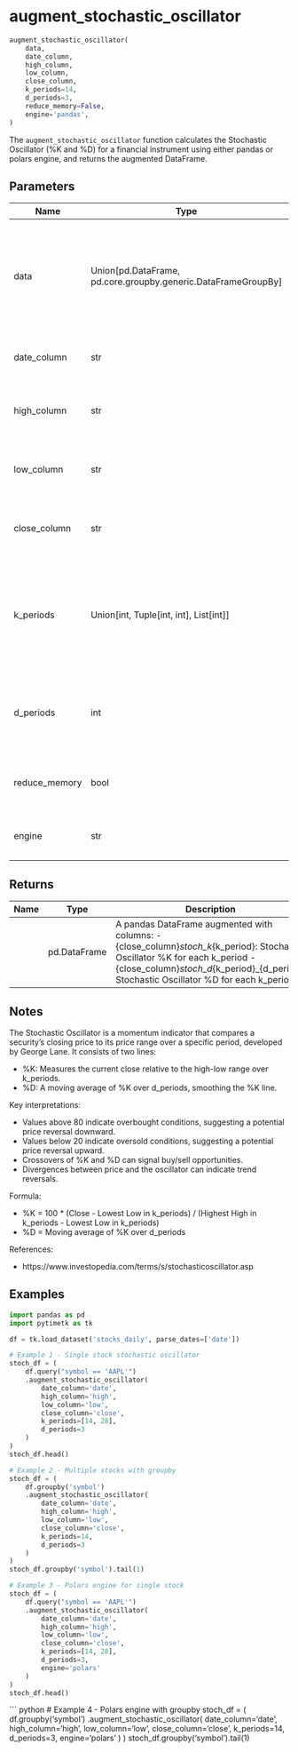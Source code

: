 # augment_stochastic_oscillator { #pytimetk.augment_stochastic_oscillator }

```python
augment_stochastic_oscillator(
    data,
    date_column,
    high_column,
    low_column,
    close_column,
    k_periods=14,
    d_periods=3,
    reduce_memory=False,
    engine='pandas',
)
```

The `augment_stochastic_oscillator` function calculates the Stochastic Oscillator (%K and %D)
for a financial instrument using either pandas or polars engine, and returns the augmented DataFrame.

## Parameters {.doc-section .doc-section-parameters}

| Name          | Type                                                            | Description                                                                                                                                                           | Default    |
|---------------|-----------------------------------------------------------------|-----------------------------------------------------------------------------------------------------------------------------------------------------------------------|------------|
| data          | Union\[pd.DataFrame, pd.core.groupby.generic.DataFrameGroupBy\] | The input data can be a pandas DataFrame or a pandas DataFrameGroupBy object containing the time series data for Stochastic Oscillator calculations.                  | _required_ |
| date_column   | str                                                             | The name of the column containing dates or timestamps.                                                                                                                | _required_ |
| high_column   | str                                                             | The column containing high prices for the financial instrument.                                                                                                       | _required_ |
| low_column    | str                                                             | The column containing low prices for the financial instrument.                                                                                                        | _required_ |
| close_column  | str                                                             | The column containing closing prices for the financial instrument.                                                                                                    | _required_ |
| k_periods     | Union\[int, Tuple\[int, int\], List\[int\]\]                    | The number of periods for calculating %K (fast stochastic). Can be an integer, a tuple of two integers (start and end periods), or a list of integers. Default is 14. | `14`       |
| d_periods     | int                                                             | The number of periods for calculating %D (slow stochastic), typically a moving average of %K. Default is 3.                                                           | `3`        |
| reduce_memory | bool                                                            | If True, reduces memory usage of the DataFrame before calculation. Default is False.                                                                                  | `False`    |
| engine        | str                                                             | The computation engine to use: 'pandas' or 'polars'. Default is 'pandas'.                                                                                             | `'pandas'` |

## Returns {.doc-section .doc-section-returns}

| Name   | Type         | Description                                                                                                                                                                                                           |
|--------|--------------|-----------------------------------------------------------------------------------------------------------------------------------------------------------------------------------------------------------------------|
|        | pd.DataFrame | A pandas DataFrame augmented with columns: - {close_column}_stoch_k_{k_period}: Stochastic Oscillator %K for each k_period - {close_column}_stoch_d_{k_period}_{d_period}: Stochastic Oscillator %D for each k_period |

## Notes {.doc-section .doc-section-notes}

The Stochastic Oscillator is a momentum indicator that compares a security's closing price to its
price range over a specific period, developed by George Lane. It consists of two lines:

- %K: Measures the current close relative to the high-low range over k_periods.
- %D: A moving average of %K over d_periods, smoothing the %K line.

Key interpretations:

- Values above 80 indicate overbought conditions, suggesting a potential price reversal downward.
- Values below 20 indicate oversold conditions, suggesting a potential price reversal upward.
- Crossovers of %K and %D can signal buy/sell opportunities.
- Divergences between price and the oscillator can indicate trend reversals.

Formula:

- %K = 100 * (Close - Lowest Low in k_periods) / (Highest High in k_periods - Lowest Low in k_periods)
- %D = Moving average of %K over d_periods

References:

- https://www.investopedia.com/terms/s/stochasticoscillator.asp

## Examples {.doc-section .doc-section-examples}

```python
import pandas as pd
import pytimetk as tk

df = tk.load_dataset('stocks_daily', parse_dates=['date'])

# Example 1 - Single stock stochastic oscillator
stoch_df = (
    df.query("symbol == 'AAPL'")
    .augment_stochastic_oscillator(
        date_column='date',
        high_column='high',
        low_column='low',
        close_column='close',
        k_periods=[14, 28],
        d_periods=3
    )
)
stoch_df.head()
```

``` python
# Example 2 - Multiple stocks with groupby
stoch_df = (
    df.groupby('symbol')
    .augment_stochastic_oscillator(
        date_column='date',
        high_column='high',
        low_column='low',
        close_column='close',
        k_periods=14,
        d_periods=3
    )
)
stoch_df.groupby('symbol').tail(1)
```

``` python
# Example 3 - Polars engine for single stock
stoch_df = (
    df.query("symbol == 'AAPL'")
    .augment_stochastic_oscillator(
        date_column='date',
        high_column='high',
        low_column='low',
        close_column='close',
        k_periods=[14, 28],
        d_periods=3,
        engine='polars'
    )
)
stoch_df.head()
```

``` python
# Example 4 - Polars engine with groupby
stoch_df = (
    df.groupby('symbol')
    .augment_stochastic_oscillator(
        date_column='date',
        high_column='high',
        low_column='low',
        close_column='close',
        k_periods=14,
        d_periods=3,
        engine='polars'
    )
)
stoch_df.groupby('symbol').tail(1)